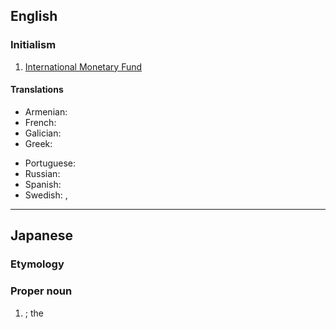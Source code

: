 ==English==

===Initialism===
{{rfc-header|Initialism}}
{{head|en|initialism}}

# [[International Monetary Fund]]

====Translations====
{{trans-top|International Monetary Fund}}
* Armenian: {{t|hy|ԱՄՀ}}
* French: {{t+|fr|FMI|m}}
* Galician: {{t|gl|FMI|m}}
* Greek: {{t+|el|ΔΝΤ|n}}
{{trans-mid}}
* Portuguese: {{t+|pt|FMI|m}}
* Russian: {{t+|ru|МВФ|m}}
* Spanish: {{t+|es|FMI|m}}
* Swedish: {{t|sv|IMF}}, {{t|sv|IVF}}
{{trans-bottom}}

----

==Japanese==

===Etymology===
{{bor|ja|en|IMF|sort=あいえむえふ}}

===Proper noun===
{{ja-pos|proper|アイエムエフ}}

# {{synof|lang=ja|国際通貨基金|tr=Kokusai Tsūka Kikin||[[International Monetary Fund]]}}; the {{l|en|IMF}}

{{topics|ja|Organizations|sort=あいえむえふ}}